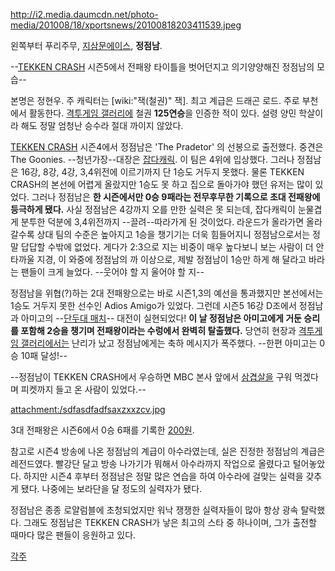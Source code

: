 http://i2.media.daumcdn.net/photo-media/201008/18/xportsnews/20100818203411539.jpeg

왼쪽부터 푸리주무, [[지삼문에이스]], '''정점남'''.

--[[TEKKEN CRASH]] 시즌5에서 전패왕 타이틀을 벗어던지고 의기양양해진 정점남의 모습--

본명은 정현우. 주 캐릭터는 [wiki:"잭(철권)" 잭]. 최고 계급은 드래곤 로드. 주로 부천에서 활동한다. [[격투게임 갤러리]]에 철권 '''125연승'''을 인증한 적이 있다. 설령 양민 학살이라 해도 정말 엄청난 승수라 절대 까이지 않았다.

[[TEKKEN CRASH]] 시즌4에서 정점남은 'The Pradetor' 의 선봉으로 출전했다. 중견은 The Goonies. --청년가장--대장은 [[잡다캐릭]]. 이 팀은 4위에 입상했다. 그러나 정점남은 16강, 8강, 4강, 3,4위전에 이르기까지 단 1승도 거두지 못했다. 물론 TEKKEN CRASH의 본선에 어렵게 올랐지만 1승도 못 하고 집으로 돌아가야 했던 유저는 많이 있었다. 그러나 정점남은 '''한 시즌에서만 0승 9패라는 전무후무한 기록으로 초대 전패왕에 등극하게 됐다.''' 사실 정점남은 4강까지 오를 만한 실력은 못 되는데, 잡다캐릭이 눈물겹게 분투한 덕분에 3,4위전까지 --끌려--따라가게 된 것이었다. 라운드가 올라가면 올라갈수록 상대 팀의 수준은 높아지고 1승을 챙기기는 더욱 힘들어지니 정점남으로서는 정말 답답할 수밖에 없었다. 게다가 2:3으로 지는 비중이 매우 높다보니 보는 사람이 더 안타까울 지경, 이 와중에 정점남의 까 이상으로, 제발 정점남이 1승만 하게 해 달라고 바라는 팬들이 크게 늘었다. --웃어야 할 지 울어야 할 지--

정점남을 위협(?)하는 2대 전패왕으로는 바로 시즌1,3의 예선을 통과했지만 본선에서는 1승도 거두지 못한 선수인 Adios Amigo가 있었다. 그런데 시즌5 16강 D조에서 정점남과 아미고의 --[[단두대 매치]]-- 대전이 실현되었다! '''이 날 정점남은 아미고에게 거둔 승리를 포함해 2승을 챙기며 전패왕이라는 수렁에서 완벽히 탈출했다.''' 당연히 현장과 [[격투게임 갤러리]]에서는 난리가 났고 정점남에게는 축하 메시지가 폭주했다. --한편 아미고는 0승 10패 달성!--

--정점남이 TEKKEN CRASH에서 우승하면 MBC 본사 앞에서 [[삼겹살]]을 구워 먹겠다며 피켓까지 들고 온 사람이 있었다.--

attachment:/sdfasdfadfsaxzxxzcv.jpg

3대 전패왕은 시즌6에서 0승 6패를 기록한 [[200원]].

참고로 시즌4 방송에 나온 정점남의 계급이 아수라였는데, 실은 진정한 정점남의 계급은 레전드였다. 빨강단 달고 방송 나가기가 뭐해서 아수라까지 작업으로 올렸다고 털어놓았다. 하지만 시즌4 후부터 정점남은 정말 많은 연습을 하여 아수라에 걸맞는 실력을 갖추게 됐다. 나중에는 보라단을 달 정도의 실력자가 됐다.

정점남은 종종 로얄럼블에 초청되었지만 워낙 쟁쟁한 실력자들이 많아 항상 광속 탈락했다. 그래도 정점남은 TEKKEN CRASH가 낳은 최고의 스타 중 하나이며, 그가 출전할 때마다 많은 팬들이 응원하고 있다.

[[각주]]
